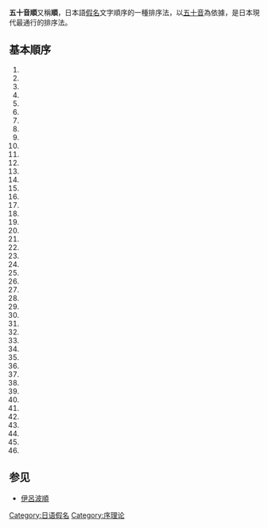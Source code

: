 {{Expand|time=2015-03-21T00:55:55+00:00}}
{{Unreferenced|time=2015-03-21T00:55:55+00:00}}
'''五十音順'''又稱'''{{Lang|ja|あいうえお}}順'''，日本語[[日語假名|假名]]文字順序的一種排序法，以[[五十音|五十音]]為依據，是日本現代最通行的排序法。



== 基本順序 ==
{{Colbegin|11}}
# '''{{Lang|ja|[[あ|あ]]}}'''
# '''{{Lang|ja|[[い|い]]}}'''
# '''{{Lang|ja|[[う|う]]}}'''
# '''{{Lang|ja|[[え|え]]}}'''
# '''{{Lang|ja|[[お|お]]}}'''
# '''{{Lang|ja|[[か|か]]}}'''
# '''{{Lang|ja|[[き|き]]}}'''
# '''{{Lang|ja|[[く|く]]}}'''
# '''{{Lang|ja|[[け|け]]}}'''
# '''{{Lang|ja|[[こ|こ]]}}'''
# '''{{Lang|ja|[[さ|さ]]}}'''
# '''{{Lang|ja|[[し|し]]}}'''
# '''{{Lang|ja|[[す|す]]}}'''
# '''{{Lang|ja|[[せ|せ]]}}'''
# '''{{Lang|ja|[[そ|そ]]}}'''
# '''{{Lang|ja|[[た|た]]}}'''
# '''{{Lang|ja|[[ち|ち]]}}'''
# '''{{Lang|ja|[[つ|つ]]}}'''
# '''{{Lang|ja|[[て|て]]}}'''
# '''{{Lang|ja|[[と|と]]}}'''
# '''{{Lang|ja|[[な|な]]}}'''
# '''{{Lang|ja|[[に|に]]}}'''
# '''{{Lang|ja|[[ぬ|ぬ]]}}'''
# '''{{Lang|ja|[[ね|ね]]}}'''
# '''{{Lang|ja|[[の|の]]}}'''
# '''{{Lang|ja|[[は|は]]}}'''
# '''{{Lang|ja|[[ひ|ひ]]}}'''
# '''{{Lang|ja|[[ふ|ふ]]}}'''
# '''{{Lang|ja|[[へ|へ]]}}'''
# '''{{Lang|ja|[[ほ|ほ]]}}'''
# '''{{Lang|ja|[[ま|ま]]}}'''
# '''{{Lang|ja|[[み|み]]}}'''
# '''{{Lang|ja|[[む|む]]}}'''
# '''{{Lang|ja|[[め|め]]}}'''
# '''{{Lang|ja|[[も|も]]}}'''
# '''{{Lang|ja|[[や|や]]}}'''
# '''{{Lang|ja|[[ゆ|ゆ]]}}'''
# '''{{Lang|ja|[[よ|よ]]}}'''
# '''{{Lang|ja|[[ら|ら]]}}'''
# '''{{Lang|ja|[[り|り]]}}'''
# '''{{Lang|ja|[[る|る]]}}'''
# '''{{Lang|ja|[[れ|れ]]}}'''
# '''{{Lang|ja|[[ろ|ろ]]}}'''
# '''{{Lang|ja|[[わ|わ]]}}'''
# '''{{Lang|ja|[[を|を]]}}'''
# '''{{Lang|ja|[[ん|ん]]}}'''
{{Colend}}

== 参见 ==
* [[伊呂波順|伊呂波順]]

[[Category:日语假名|Category:日语假名]]
[[Category:序理论|Category:序理论]]